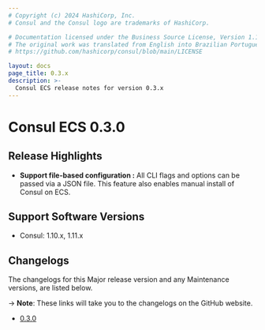 ```yaml
---
# Copyright (c) 2024 HashiCorp, Inc.
# Consul and the Consul logo are trademarks of HashiCorp.

# Documentation licensed under the Business Source License, Version 1.1.
# The original work was translated from English into Brazilian Portuguese.
# https://github.com/hashicorp/consul/blob/main/LICENSE

layout: docs
page_title: 0.3.x
description: >-
  Consul ECS release notes for version 0.3.x
---
```


# Consul ECS 0.3.0

## Release Highlights

- **Support file-based configuration :** All CLI flags and options can be passed via a JSON file. This feature also enables manual install of Consul on ECS.

## Support Software Versions

- Consul: 1.10.x, 1.11.x

## Changelogs

The changelogs for this Major release version and any Maintenance versions, are listed below.

-> **Note**: These links will take you to the changelogs on the GitHub website.

- [0.3.0](https://github.com/hashicorp/consul-ecs/releases/tag/v0.3.0)
